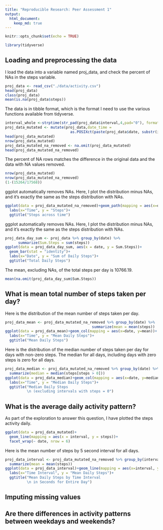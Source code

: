 ```yaml
---
title: "Reproducible Research: Peer Assessment 1"
output: 
  html_document:
    keep_md: true
---
```



```r
knitr::opts_chunk$set(echo = TRUE)
```

```r
library(tidyverse)
```

## Loading and preprocessing the data
I load the data into a variable named proj_data, and check the percent of NAs in the steps variable.

```r
proj_data <- read_csv("./data/activity.csv")
head(proj_data)
class(proj_data)
mean(is.na(proj_data$steps))
```

The data is in tibble format, which is the format I need to use the various functions available from tidyverse.

```r
interval_whole <-strptime(str_pad(proj_data$interval,4,pad="0"), format='%M %S')
proj_data_mutated <- mutate(proj_data,date_time = 
                              as.POSIXct(paste(proj_data$date, substr(interval_whole,15,20))))
head(proj_data_mutated)
nrow(proj_data_mutated)
proj_data_mutated_na_removed <- na.omit(proj_data_mutated)
head(proj_data_mutated_na_removed)


```

The percent of NA rows matches the difference in the original data and the data with NA values removed.

```r
nrow(proj_data_mutated)
nrow(proj_data_mutated_na_removed)
(1-(15264/17568))
```

ggplot automatically removes NAs. Here, I plot the distribution minus NAs, and it's exactly the same as the steps distribution with NAs.

```r
ggplot(data = proj_data_mutated_na_removed)+geom_path(mapping = aes(x=date_time, y=steps))+
  labs(x="Time", y = "Steps")+
  ggtitle("Steps across time")
```

ggplot automatically removes NAs. Here, I plot the distribution minus NAs, and it's exactly the same as the steps distribution with NAs. 

```r
proj_data_day_sum <- proj_data %>% group_by(date) %>%
      summarize(Sum.Steps = sum(steps))
ggplot(data = proj_data_day_sum, aes(x = date, y = Sum.Steps))+ 
  geom_bar(stat = "identity")+
  labs(x="Date", y = "Sum of Daily Steps")+
  ggtitle("Total Daily Steps")
```

The mean, excluding NAs, of the total steps per day is 10766.19.

```r
mean(na.omit(proj_data_day_sum$Sum.Steps))
```

## What is mean total number of steps taken per day?

Here is the distribution of the mean number of steps taken per day.

```r
proj_data_mean <- proj_data_mutated_na_removed %>% group_by(date) %>%
                                        summarize(mean = mean(steps))
ggplot(data = proj_data_mean)+geom_col(mapping = aes(x=date, y=mean))+
  labs(x="Time", y = "Mean Daily Steps")+
  ggtitle("Mean Daily Steps")
```

Here is the distribution of the median number of steps taken per day for days with non-zero steps. The median for all days, including days with zero steps is zero for all days.

```r
proj_data_median <- proj_data_mutated_na_removed %>% group_by(date) %>%
  summarize(median = median(steps[steps > 0]))
ggplot(data = proj_data_median)+geom_col(mapping = aes(x=date, y=median))+
  labs(x="Time", y = "Median Daily Steps")+
  ggtitle("Median Daily Steps
          \n (excluding intervals with steps = 0")
```

## What is the average daily activity pattern?

As part of the exploration to answer this question, I have plotted the steps activity daily. 

```r
ggplot(data = proj_data_mutated)+
  geom_line(mapping = aes(x = interval, y = steps))+
  facet_wrap(~ date, nrow = 6)
```

Here is the mean number of steps by 5 second interval for all days.

```r
proj_data_interval <- proj_data_mutated_na_removed %>% group_by(interval) %>%
  summarize(mean = mean(steps))
ggplot(data = proj_data_interval)+geom_line(mapping = aes(x=interval, y=mean))+
  labs(x="Time Interval", y = "Mean Daily Steps")+
  ggtitle("Mean Daily Steps by Time Interval
          \n in Seconds for Entire Day")
```




## Imputing missing values



## Are there differences in activity patterns between weekdays and weekends?
